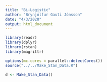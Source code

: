 ```yaml
---
title: "Bi-Logistic"
author: "Brynjólfur Gauti Jónsson"
date: "4/3/2020"
output: html_document
---
```


```r
library(readr)
library(dplyr)
library(rstan)
library(magrittr)

options(mc.cores = parallel::detectCores())
source("../../Make_Stan_Data.R")

d <- Make_Stan_Data()
```

